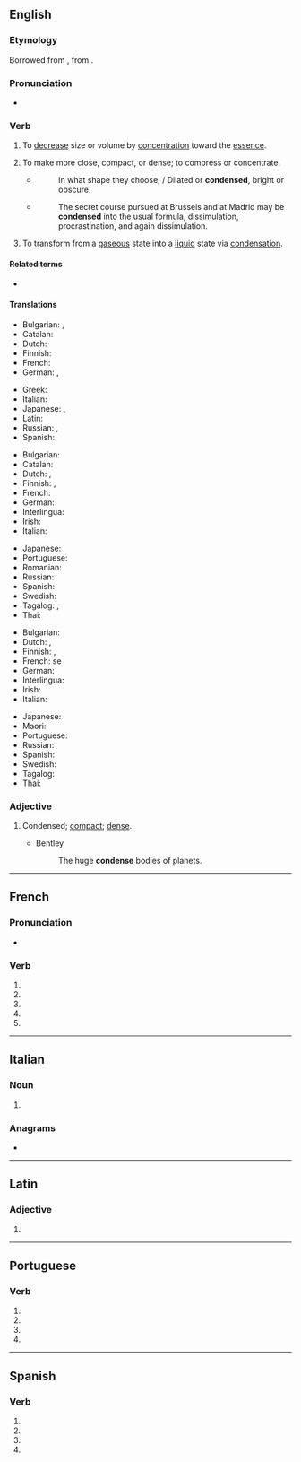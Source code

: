 {{also|condensé}}
==English==

===Etymology===
Borrowed from {{bor|en|frm|condenser}}, from {{der|en|la|condensare}}.

===Pronunciation===
* {{audio|En-us-condense.ogg|Audio (US)|lang=en}}

===Verb===
{{en-verb|condenses|condensing|condensed}}

# {{lb|en|transitive}} To [[decrease]] size or volume by [[concentration]] toward the [[essence]].
#: {{syn|en|minify}}
#: {{ant|en|magnify|extend}}
#: {{ux|en|An abridged dictionary can be further '''condensed''' to pocket size.}}
#: {{ux|en|Boiling off water '''condenses''' a thin sauce into a soupier mixture.}}
# To make more close, compact, or dense; to compress or concentrate.
#: {{syn|en|thicken|Thesaurus:compress}}
#: {{ant|en|extend}}
#* {{rfdate||and other bibliographic particulars, eg, title of work, page, url}} {{w|John Milton}}
#*: In what shape they choose, / Dilated or '''condensed''', bright or obscure.
#* {{rfdate||and other bibliographic particulars, eg, title of work, page, url, full name of author}} {{w|Motley}}
#*: The secret course pursued at Brussels and at Madrid may be '''condensed''' into the usual formula, dissimulation, procrastination, and again dissimulation.
# {{lb|en|intransitive|chemistry}} To transform from a [[gas]]eous state into a [[liquid]] state via [[condensation]].

====Related terms====
* {{l|la|condensation}}

====Translations====
{{trans-top|to decrease size or volume}}
* Bulgarian: {{t+|bg|сгъстявам}}, {{t+|bg|концентрирам}}
* Catalan: {{t+|ca|condensar}}
* Dutch: {{t+|nl|verdichten}}
* Finnish: {{t+|fi|tiivistää}}
* French: {{t+|fr|condenser}}
* German: {{t+|de|kondensieren}}, {{t+|de|verkleinern}}
{{trans-mid}}
* Greek: {{t+|el|συμπυκνώνω|sc=Grek}}
* Italian: {{t+|it|condensare}}
* Japanese: {{t+|ja|縮小|alt=縮小する|tr=shukushō suru|sc=Jpan}}, {{t|ja|縮める|tr=chizimeru|sc=Jpan}}
* Latin: {{t|la|condensare}}
* Russian: {{t+|ru|сгуща́ть|impf}}, {{t+|ru|сгусти́ть|pf}}
* Spanish: {{t+|es|condensar}}
{{trans-bottom}}

{{trans-top|to transform something into a liquid}}
* Bulgarian: {{t+|bg|втечнявам}}
* Catalan: {{t+|ca|condensar}}
* Dutch: {{t+|nl|condenseren}}, {{t+|nl|neerslaan}}
* Finnish: {{t+|fi|tiivistää}}, {{t|fi|kondensoida}}
* French: {{t+|fr|condenser}}
* German: {{t+|de|kondensieren}}
* Interlingua: {{t|ia|condensar}}
* Irish: {{t|ga|comhdhlúthaigh}}
* Italian: {{t+|it|condensare}}
{{trans-mid}}
* Japanese: {{t+|ja|液化|alt=液化する|tr=ekika suru|sc=Jpan}}
* Portuguese: {{t+|pt|condensar}}
* Romanian: {{t+|ro|condensa}}
* Russian: {{t+|ru|конденси́ровать|impf|pf}}
* Spanish: {{t+|es|condensar}}
* Swedish: {{t+|sv|kondensera}}
* Tagalog: {{t|tl|kintayin}}, {{t|tl|kumintay}}
* Thai: {{t|th|ควบแน่น}}
{{trans-bottom}}

{{trans-top|to be transformed into a liquid}}
* Bulgarian: {{t|bg|втечнявам се}}
* Dutch: {{t+|nl|condenseren}}, {{t+|nl|neerslaan}}
* Finnish: {{t+|fi|tiivistyä}}, {{t|fi|kondensoitua}}
* French: se {{t+|fr|condenser}}
* German: {{t+|de|kondensieren}}
* Interlingua: {{t|ia|condensar}}
* Irish: {{t|ga|comhdhlúthaigh}}
* Italian: {{t|it|condensarsi}}
{{trans-mid}}
* Japanese: {{t+|ja|液化|alt=液化する|tr=ekika suru|sc=Jpan}}
* Maori: {{t|mi|whakatōtā}}
* Portuguese: {{t+|pt|condensar}}
* Russian: {{t+|ru|конденси́роваться|impf|pf}}
* Spanish: {{t+|es|condensar}}
* Swedish: {{t+|sv|kondensera}}
* Tagalog: {{t|tl|kintayin}}
* Thai: {{t|th|ควบแน่น}}
{{trans-bottom}}

===Adjective===
{{en-adj}}

# {{lb|en|archaic}} Condensed; [[compact]]; [[dense]].
#* Bentley
#*: The huge '''condense''' bodies of planets.

----

==French==

===Pronunciation===
* {{homophones|lang=fr|condensent|condenses}}

===Verb===
{{head|fr|verb form}}

# {{inflection of|condenser||1|s|pres|indc|lang=fr}}
# {{inflection of|condenser||3|s|pres|indc|lang=fr}}
# {{inflection of|condenser||1|s|pres|subj|lang=fr}}
# {{inflection of|condenser||3|s|pres|subj|lang=fr}}
# {{inflection of|condenser||2|s|impr|lang=fr}}

----

==Italian==

===Noun===
{{head|it|noun plural form|g=f}}

# {{plural of|condensa|lang=it}}

===Anagrams===
* {{l|it|censendo}}

----

==Latin==

===Adjective===
{{la-adj-form|condense}}

# {{inflection of|condensus||voc|m|s|lang=la}}

----

==Portuguese==

===Verb===
{{head|pt|verb form}}

# {{inflection of|condensar||1|s|pres|subj|lang=pt}}
# {{inflection of|condensar||3|s|pres|subj|lang=pt}}
# {{inflection of|condensar||1|s|impr|lang=pt}}
# {{inflection of|condensar||3|s|impr|lang=pt}}

----

==Spanish==

===Verb===
{{head|es|verb form}}

# {{es-verb form of|ending=ar|mood=imperative|pers=2|formal=yes|number=singular|condensar}}
# {{es-verb form of|ending=ar|mood=subjunctive|tense=present|pers=1|number=singular|condensar}}
# {{es-verb form of|ending=ar|mood=subjunctive|tense=present|pers=2|formal=yes|number=singular|condensar}}
# {{es-verb form of|ending=ar|mood=subjunctive|tense=present|pers=3|number=singular|condensar}}